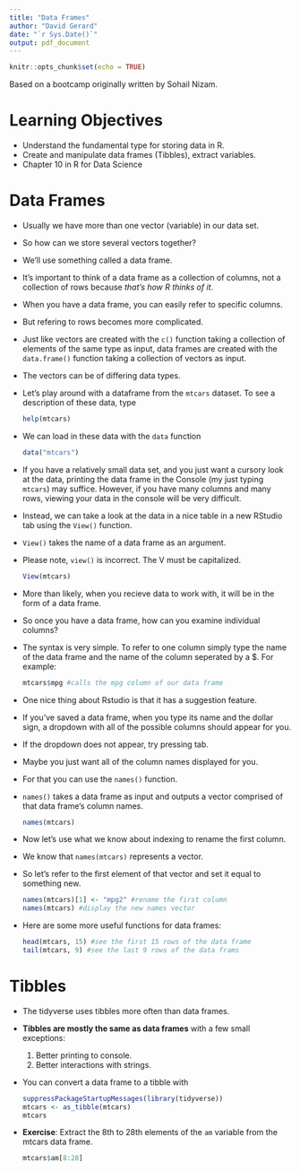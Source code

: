 ---
title: "Data Frames"
author: "David Gerard"
date: "`r Sys.Date()`"
output: pdf_document
---

```{r setup, include=FALSE}
knitr::opts_chunk$set(echo = TRUE)
```

Based on a bootcamp originally written by Sohail Nizam.

# Learning Objectives

- Understand the fundamental type for storing data in R.
- Create and manipulate data frames (Tibbles), extract variables.
- Chapter 10 in R for Data Science

# Data Frames

- Usually we have more than one vector (variable) in our data set. 
- So how can we store several vectors together? 
- We'll use something called a data frame. 
- It's important to think of a data frame as a collection of columns,
  not a collection of rows because *that's how R thinks of it*. 
- When you have a data frame, you can easily refer to specific columns.
- But refering to rows becomes more complicated.
- Just like vectors are created with the `c()` function taking a collection of
  elements of the same type as input, data frames are created with the
  `data.frame()` function taking a collection of vectors as input. 
- The vectors can be of differing data types. 

- Let's play around with a dataframe from the `mtcars` dataset. To see a 
  description of these data, type
  
    ```{r, eval = FALSE}
    help(mtcars)
    ```

- We can load in these data with the `data` function

    ```{r}
    data("mtcars")
    ```



- If you have a relatively small data set, and you just want a cursory look at 
  the data, printing the data frame in the Console (my just typing `mtcars`)
  may suffice. However, if you have many columns and many rows, viewing your
  data in the console will be very difficult. 

- Instead, we can take a look at the data in a nice table in a new RStudio 
  tab using the `View()` function. 

- `View()` takes the name of a data frame as an argument. 
- Please note, `view()` is incorrect. The V must be capitalized.

    ```{r eval= FALSE}
    View(mtcars)
    ```


- More than likely, when you recieve data to work with, it will be in the form 
  of a data frame. 
- So once you have a data frame, how can you examine individual columns? 
- The syntax is very simple. To refer to one column simply type the name of 
  the data frame and the name of the column seperated by a $. For example:

    ```{r}
    mtcars$mpg #calls the mpg column of our data frame
    ```

- One nice thing about Rstudio is that it has a suggestion feature. 
- If you've saved a data frame, when you type its name and the dollar sign, a
  dropdown with all of the possible columns should appear for you. 
- If the dropdown does not appear, try pressing tab.

- Maybe you just want all of the column names displayed for you. 
- For that you can use the `names()` function. 
- `names()` takes a data frame as input and outputs a vector comprised of 
  that data frame's column names.

    ```{r}
    names(mtcars)
    ```

- Now let's use what we know about indexing to rename the first column. 
- We know that `names(mtcars)` represents a vector. 
- So let's refer to the first element of that vector and set it equal to
  something new. 

    ```{r}
    names(mtcars)[1] <- "mpg2" #rename the first column
    names(mtcars) #display the new names vector
    ```

- Here are some more useful functions for data frames:

    ```{r}
    head(mtcars, 15) #see the first 15 rows of the data frame
    tail(mtcars, 9) #see the last 9 rows of the data frams
    ```
    
# Tibbles

- The tidyverse uses tibbles more often than data frames.

- **Tibbles are mostly the same as data frames** with a few small exceptions:

    1. Better printing to console.
    2. Better interactions with strings.

- You can convert a data frame to a tibble with

    ```{r}
    suppressPackageStartupMessages(library(tidyverse))
    mtcars <- as_tibble(mtcars)
    mtcars
    ```
    
- **Exercise**: Extract the 8th to 28th elements of the `am` variable from the
  mtcars data frame.
  
    ```{r, echo = FALSE, eval = FALSE}
    mtcars$am[8:28]
    ```
  



